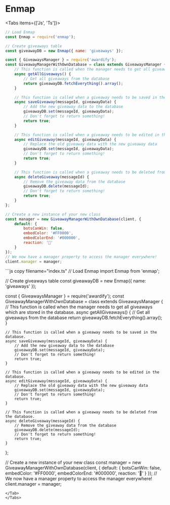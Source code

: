 
# __Enmap__

<Tabs items={['Js', 'Ts']}>
<Tab>
```js copy filename="index.js"
// Load Enmap
const Enmap = require('enmap');

// Create giveaways table
const giveawayDB = new Enmap({ name: 'giveaways' });

const { GiveawaysManager } = require('awardify');
const GiveawayManagerWithOwnDatabase = class extends GiveawaysManager {
    // This function is called when the manager needs to get all giveaways which are stored in the database.
    async getAllGiveaways() {
        // Get all giveaways from the database
        return giveawayDB.fetchEverything().array();
    }

    // This function is called when a giveaway needs to be saved in the database.
    async saveGiveaway(messageId, giveawayData) {
        // Add the new giveaway data to the database
        giveawayDB.set(messageId, giveawayData);
        // Don't forget to return something!
        return true;
    }

    // This function is called when a giveaway needs to be edited in the database.
    async editGiveaway(messageId, giveawayData) {
        // Replace the old giveaway data with the new giveaway data
        giveawayDB.set(messageId, giveawayData);
        // Don't forget to return something!
        return true;
    }

    // This function is called when a giveaway needs to be deleted from the database.
    async deleteGiveaway(messageId) {
        // Remove the giveaway data from the database
        giveawayDB.delete(messageId);
        // Don't forget to return something!
        return true;
    }
};

// Create a new instance of your new class
const manager = new GiveawayManagerWithOwnDatabase(client, {
    default: {
        botsCanWin: false,
        embedColor: '#FF0000',
        embedColorEnd: '#000000',
        reaction: '🎉'
    }
});
// We now have a manager property to access the manager everywhere!
client.manager = manager;
```
</Tab>
<Tab>
```js copy filename="index.ts"
// Load Enmap
import Enmap from 'enmap';

// Create giveaways table
const giveawayDB = new Enmap({ name: 'giveaways' });

const { GiveawaysManager } = require('awardify');
const GiveawayManagerWithOwnDatabase = class extends GiveawaysManager {
    // This function is called when the manager needs to get all giveaways which are stored in the database.
    async getAllGiveaways() {
        // Get all giveaways from the database
        return giveawayDB.fetchEverything().array();
    }

    // This function is called when a giveaway needs to be saved in the database.
    async saveGiveaway(messageId, giveawayData) {
        // Add the new giveaway data to the database
        giveawayDB.set(messageId, giveawayData);
        // Don't forget to return something!
        return true;
    }

    // This function is called when a giveaway needs to be edited in the database.
    async editGiveaway(messageId, giveawayData) {
        // Replace the old giveaway data with the new giveaway data
        giveawayDB.set(messageId, giveawayData);
        // Don't forget to return something!
        return true;
    }

    // This function is called when a giveaway needs to be deleted from the database.
    async deleteGiveaway(messageId) {
        // Remove the giveaway data from the database
        giveawayDB.delete(messageId);
        // Don't forget to return something!
        return true;
    }
};

// Create a new instance of your new class
const manager = new GiveawayManagerWithOwnDatabase(client, {
    default: {
        botsCanWin: false,
        embedColor: '#FF0000',
        embedColorEnd: '#000000',
        reaction: '🎉'
    }
});
// We now have a manager property to access the manager everywhere!
client.manager = manager;
```
</Tab>
</Tabs>